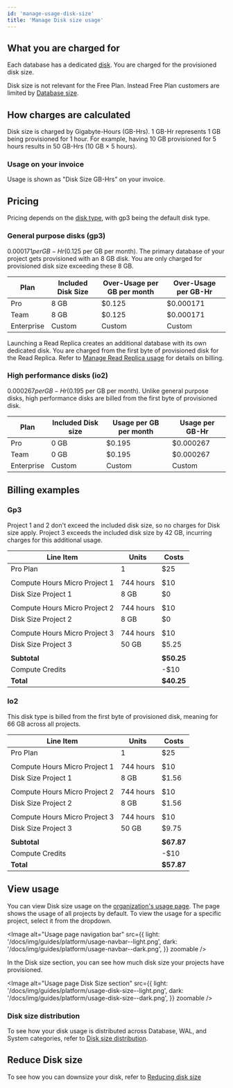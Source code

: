 ```yaml
---
id: 'manage-usage-disk-size'
title: 'Manage Disk size usage'
---
```


## What you are charged for

Each database has a dedicated [disk](/docs/guides/platform/compute-and-disk#disk). You are charged for the provisioned disk size.

<Admonition type="note">

Disk size is not relevant for the Free Plan. Instead Free Plan customers are limited by [Database size](/docs/guides/platform/database-size).

</Admonition>

## How charges are calculated

Disk size is charged by Gigabyte-Hours (GB-Hrs). 1 GB-Hr represents 1 GB being provisioned for 1 hour.
For example, having 10 GB provisioned for 5 hours results in 50 GB-Hrs (10 GB × 5 hours).

### Usage on your invoice

Usage is shown as "Disk Size GB-Hrs" on your invoice.

## Pricing

Pricing depends on the [disk type](/docs/guides/platform/compute-and-disk#disk-types), with gp3 being the default disk type.

### General purpose disks (gp3)

$0.000171 per GB-Hr ($0.125 per GB per month). The primary database of your project gets provisioned with an 8 GB disk. You are only charged for provisioned disk size exceeding these 8 GB.

| Plan       | Included Disk Size | Over-Usage per GB per month | Over-Usage per GB-Hr |
| ---------- | ------------------ | --------------------------- | -------------------- |
| Pro        | 8 GB               | $0.125                      | $0.000171            |
| Team       | 8 GB               | $0.125                      | $0.000171            |
| Enterprise | Custom             | Custom                      | Custom               |

<Admonition type="note">

Launching a Read Replica creates an additional database with its own dedicated disk. You are charged from the first byte of provisioned disk for the Read Replica. Refer to [Manage Read Replica usage](/docs/guides/platform/manage-your-usage/read-replicas) for details on billing.

</Admonition>

### High performance disks (io2)

$0.000267 per GB-Hr ($0.195 per GB per month).
Unlike general purpose disks, high performance disks are billed from the first byte of provisioned disk.

| Plan       | Included Disk size | Usage per GB per month | Usage per GB-Hr |
| ---------- | ------------------ | ---------------------- | --------------- |
| Pro        | 0 GB               | $0.195                 | $0.000267       |
| Team       | 0 GB               | $0.195                 | $0.000267       |
| Enterprise | Custom             | Custom                 | Custom          |

## Billing examples

### Gp3

Project 1 and 2 don't exceed the included disk size, so no charges for Disk size apply. Project 3 exceeds the included disk size by 42 GB, incurring charges for this additional usage.

| Line Item                     | Units     | Costs      |
| ----------------------------- | --------- | ---------- |
| Pro Plan                      | 1         | $25        |
|                               |           |            |
| Compute Hours Micro Project 1 | 744 hours | $10        |
| Disk Size Project 1           | 8 GB      | $0         |
|                               |           |            |
| Compute Hours Micro Project 2 | 744 hours | $10        |
| Disk Size Project 2           | 8 GB      | $0         |
|                               |           |            |
| Compute Hours Micro Project 3 | 744 hours | $10        |
| Disk Size Project 3           | 50 GB     | $5.25      |
|                               |           |            |
| **Subtotal**                  |           | **$50.25** |
| Compute Credits               |           | -$10       |
| **Total**                     |           | **$40.25** |

### Io2

This disk type is billed from the first byte of provisioned disk, meaning for 66 GB across all projects.

| Line Item                     | Units     | Costs      |
| ----------------------------- | --------- | ---------- |
| Pro Plan                      | 1         | $25        |
|                               |           |            |
| Compute Hours Micro Project 1 | 744 hours | $10        |
| Disk Size Project 1           | 8 GB      | $1.56      |
|                               |           |            |
| Compute Hours Micro Project 2 | 744 hours | $10        |
| Disk Size Project 2           | 8 GB      | $1.56      |
|                               |           |            |
| Compute Hours Micro Project 3 | 744 hours | $10        |
| Disk Size Project 3           | 50 GB     | $9.75      |
|                               |           |            |
| **Subtotal**                  |           | **$67.87** |
| Compute Credits               |           | -$10       |
| **Total**                     |           | **$57.87** |

## View usage

You can view Disk size usage on the [organization's usage page](https://supabase.com/dashboard/org/_/usage). The page shows the usage of all projects by default. To view the usage for a specific project, select it from the dropdown.

<Image
  alt="Usage page navigation bar"
  src={{
    light: '/docs/img/guides/platform/usage-navbar--light.png',
    dark: '/docs/img/guides/platform/usage-navbar--dark.png',
  }}
  zoomable
/>

In the Disk size section, you can see how much disk size your projects have provisioned.

<Image
  alt="Usage page Disk Size section"
  src={{
    light: '/docs/img/guides/platform/usage-disk-size--light.png',
    dark: '/docs/img/guides/platform/usage-disk-size--dark.png',
  }}
  zoomable
/>

### Disk size distribution

To see how your disk usage is distributed across Database, WAL, and System categories, refer to [Disk size distribution](/docs/guides/platform/database-size#disk-size-distribution).

## Reduce Disk size

To see how you can downsize your disk, refer to [Reducing disk size](/docs/guides/platform/database-size#reducing-disk-size)
